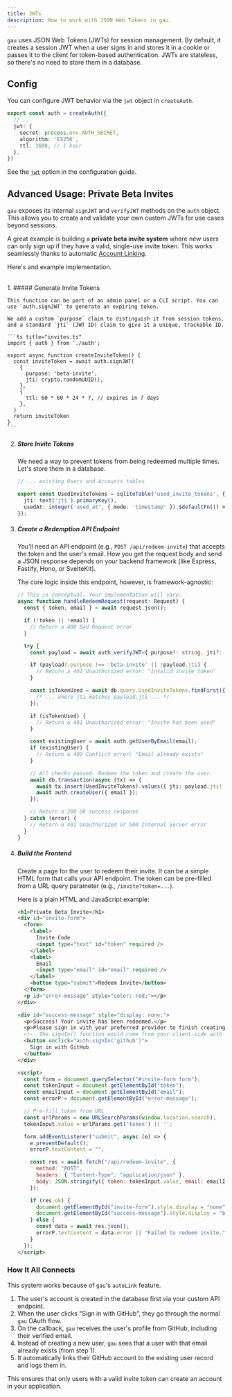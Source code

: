 ```yaml
---
title: JWTs
description: How to work with JSON Web Tokens in gau.
---
```


`gau` uses JSON Web Tokens (JWTs) for session management. By default, it creates a session JWT when a user signs in and stores it in a cookie or passes it to the client for token-based authentication. JWTs are stateless, so there's no need to store them in a database.

## Config

You can configure JWT behavior via the `jwt` object in `createAuth`.

```ts
export const auth = createAuth({
  // ...
  jwt: {
    secret: process.env.AUTH_SECRET,
    algorithm: 'ES256',
    ttl: 3600, // 1 hour
  },
})
```

See the [`jwt`](/guides/configuration#jwt) option in the configuration guide.

## Advanced Usage: Private Beta Invites

`gau` exposes its internal `signJWT` and `verifyJWT` methods on the `auth` object. This allows you to create and validate your own custom JWTs for use cases beyond sessions.

A great example is building a **private beta invite system** where new users can only sign up if they have a valid, single-use invite token. This works seamlessly thanks to automatic [Account Linking](/guides/account-linking).

Here's and example implementation.

<br />

<Steps>
1. ##### Generate Invite Tokens

    This function can be part of an admin panel or a CLI script. You can use `auth.signJWT` to generate an expiring token. 
    
    We add a custom `purpose` claim to distinguish it from session tokens, and a standard `jti` (JWT ID) claim to give it a unique, trackable ID.

    ```ts title="invites.ts"
    import { auth } from './auth';

    export async function createInviteToken() {
      const inviteToken = await auth.signJWT(
        {
          purpose: 'beta-invite',
          jti: crypto.randomUUID(),
        },
        {
          ttl: 60 * 60 * 24 * 7, // expires in 7 days
        },
      )
      return inviteToken
    }
    ```

2. ##### Store Invite Tokens

    We need a way to prevent tokens from being redeemed multiple times. Let's store them in a database.

    ```ts title="db/schema.ts" ins={3-6}
    // ... existing Users and Accounts tables

    export const UsedInviteTokens = sqliteTable('used_invite_tokens', {
      jti: text('jti').primaryKey(),
      usedAt: integer('used_at', { mode: 'timestamp' }).$defaultFn(() => new Date()),
    });
    ```

3. ##### Create a Redemption API Endpoint

    You'll need an API endpoint (e.g., `POST /api/redeem-invite`) that accepts the token and the user's email. How you get the request body and send a JSON response depends on your backend framework (like Express, Fastify, Hono, or SvelteKit).

    The core logic inside this endpoint, however, is framework-agnostic:

    ```ts
    // This is conceptual. Your implementation will vary.
    async function handleRedeemRequest(request: Request) {
      const { token, email } = await request.json();

      if (!token || !email) {
        // Return a 400 Bad Request error
      }

      try {
        const payload = await auth.verifyJWT<{ purpose?: string, jti?: string }>(token);

        if (payload?.purpose !== 'beta-invite' || !payload.jti) {
          // Return a 401 Unauthorized error: "Invalid invite token"
        }

        const isTokenUsed = await db.query.UsedInviteTokens.findFirst({
          /* ... where jti matches payload.jti ... */
        });

        if (isTokenUsed) {
          // Return a 401 Unauthorized error: "Invite has been used"
        }

        const existingUser = await auth.getUserByEmail(email);
        if (existingUser) {
          // Return a 409 Conflict error: "Email already exists"
        }

        // All checks passed. Redeem the token and create the user.
        await db.transaction(async (tx) => {
          await tx.insert(UsedInviteTokens).values({ jti: payload.jti! });
          await auth.createUser({ email });
        });

        // Return a 200 OK success response
      } catch (error) {
        // Return a 401 Unauthorized or 500 Internal Server error
      }
    }
    ```

4. ##### Build the Frontend

    Create a page for the user to redeem their invite. It can be a simple HTML form that calls your API endpoint. The token can be pre-filled from a URL query parameter (e.g., `/invite?token=...`).

    Here is a plain HTML and JavaScript example:

    ```html
    <h1>Private Beta Invite</h1>
    <div id="invite-form">
      <form>
        <label>
          Invite Code
          <input type="text" id="token" required />
        </label>
        <label>
          Email
          <input type="email" id="email" required />
        </label>
        <button type="submit">Redeem Invite</button>
      </form>
      <p id="error-message" style="color: red;"></p>
    </div>

    <div id="success-message" style="display: none;">
      <p>Success! Your invite has been redeemed.</p>
      <p>Please sign in with your preferred provider to finish creating your account.</p>
      <!-- The signIn() function would come from your client-side auth setup -->
      <button onclick="auth.signIn('github')">
        Sign in with GitHub
      </button>
    </div>

    <script>
      const form = document.querySelector("#invite-form form");
      const tokenInput = document.getElementById("token");
      const emailInput = document.getElementById("email");
      const errorP = document.getElementById("error-message");

      // Pre-fill token from URL
      const urlParams = new URLSearchParams(window.location.search);
      tokenInput.value = urlParams.get('token') || '';

      form.addEventListener("submit", async (e) => {
        e.preventDefault();
        errorP.textContent = "";

        const res = await fetch("/api/redeem-invite", {
          method: "POST",
          headers: { "Content-Type": "application/json" },
          body: JSON.stringify({ token: tokenInput.value, email: emailInput.value }),
        });

        if (res.ok) {
          document.getElementById("invite-form").style.display = "none";
          document.getElementById("success-message").style.display = "block";
        } else {
          const data = await res.json();
          errorP.textContent = data.error || "Failed to redeem invite.";
        }
      });
    </script>
    ```

</Steps>

### How It All Connects

This system works because of `gau`'s `autoLink` feature. 
1. The user's account is created in the database first via your custom API endpoint.
2. When the user clicks "Sign in with GitHub", they go through the normal `gau` OAuth flow.
3. On the callback, `gau` receives the user's profile from GitHub, including their verified email.
4. Instead of creating a new user, `gau` sees that a user with that email already exists (from step 1).
5. It automatically links their GitHub account to the existing user record and logs them in.

This ensures that only users with a valid invite token can create an account in your application.

